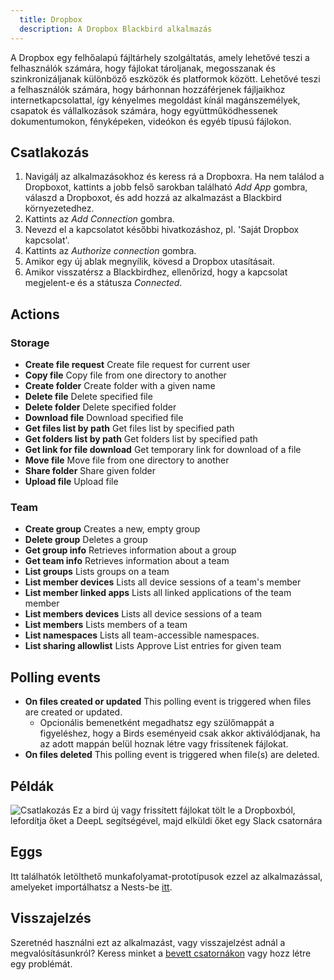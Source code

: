 ```yaml
---
  title: Dropbox
  description: A Dropbox Blackbird alkalmazás
---
```


<LinkCard title="Megtekintés Githubon" target="_blank" href="https://github.com/bb-io/Dropbox" icon="github" />

A Dropbox egy felhőalapú fájltárhely szolgáltatás, amely lehetővé teszi a felhasználók számára, hogy fájlokat tároljanak, megosszanak és szinkronizáljanak különböző eszközök és platformok között. Lehetővé teszi a felhasználók számára, hogy bárhonnan hozzáférjenek fájljaikhoz internetkapcsolattal, így kényelmes megoldást kínál magánszemélyek, csapatok és vállalkozások számára, hogy együttműködhessenek dokumentumokon, fényképeken, videókon és egyéb típusú fájlokon.

## Csatlakozás

1. Navigálj az alkalmazásokhoz és keress rá a Dropboxra. Ha nem találod a Dropboxot, kattints a jobb felső sarokban található _Add App_ gombra, válaszd a Dropboxot, és add hozzá az alkalmazást a Blackbird környezetedhez.
2. Kattints az _Add Connection_ gombra.
3. Nevezd el a kapcsolatot későbbi hivatkozáshoz, pl. 'Saját Dropbox kapcsolat'.
4. Kattints az _Authorize connection_ gombra.
5. Amikor egy új ablak megnyílik, kövesd a Dropbox utasításait.
6. Amikor visszatérsz a Blackbirdhez, ellenőrizd, hogy a kapcsolat megjelent-e és a státusza _Connected_.

## Actions

### Storage

- **Create file request** Create file request for current user
- **Copy file** Copy file from one directory to another
- **Create folder** Create folder with a given name
- **Delete file** Delete specified file
- **Delete folder** Delete specified folder
- **Download file** Download specified file
- **Get files list by path** Get files list by specified path
- **Get folders list by path** Get folders list by specified path
- **Get link for file download** Get temporary link for download of a file
- **Move file** Move file from one directory to another
- **Share folder** Share given folder
- **Upload file** Upload file

### Team

- **Create group** Creates a new, empty group
- **Delete group** Deletes a group
- **Get group info** Retrieves information about a group
- **Get team info** Retrieves information about a team
- **List groups** Lists groups on a team
- **List member devices** Lists all device sessions of a team's member
- **List member linked apps** Lists all linked applications of the team member
- **List members devices** Lists all device sessions of a team
- **List members** Lists members of a team
- **List namespaces** Lists all team-accessible namespaces.
- **List sharing allowlist** Lists Approve List entries for given team

## Polling events

- **On files created or updated** This polling event is triggered when files are created or updated.
    - Opcionális bemenetként megadhatsz egy szülőmappát a figyeléshez, hogy a Birds eseményeid csak akkor aktiválódjanak, ha az adott mappán belül hoznak létre vagy frissítenek fájlokat.
- **On files deleted** This polling event is triggered when file(s) are deleted.

## Példák

![Csatlakozás](https://raw.githubusercontent.com/bb-io/Dropbox/main/image/README/example_bird.png)
Ez a bird új vagy frissített fájlokat tölt le a Dropboxból, lefordítja őket a DeepL segítségével, majd elküldi őket egy Slack csatornára

## Eggs

Itt találhatók letölthető munkafolyamat-prototípusok ezzel az alkalmazással, amelyeket importálhatsz a Nests-be [itt](https://docs.blackbird.io/eggs/storage-to-mt/).

## Visszajelzés

Szeretnéd használni ezt az alkalmazást, vagy visszajelzést adnál a megvalósításunkról? Keress minket a [bevett csatornákon](https://www.blackbird.io/) vagy hozz létre egy problémát.